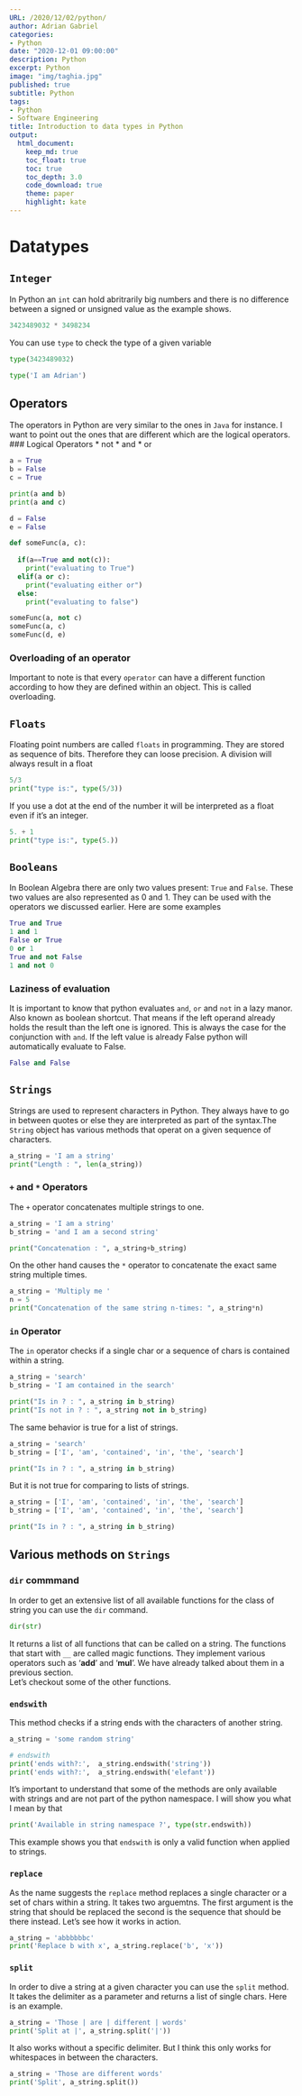 ```yaml
---
URL: /2020/12/02/python/
author: Adrian Gabriel
categories:
- Python
date: "2020-12-01 09:00:00"
description: Python
excerpt: Python
image: "img/taghia.jpg"
published: true
subtitle: Python
tags:
- Python
- Software Engineering
title: Introduction to data types in Python
output:
  html_document:
    keep_md: true
    toc_float: true
    toc: true
    toc_depth: 3.0
    code_download: true
    theme: paper
    highlight: kate
---
```



# Datatypes
## `Integer`
In Python an `int` can hold abritrarily big numbers and there is no difference between a signed or
unsigned value as the example shows.

```python
3423489032 * 3498234
````
You can use `type` to check the type of a given variable

```python
type(3423489032)
````
```python
type('I am Adrian')
````
## Operators
The operators in Python are very similar to the ones in `Java` for instance.
I want to point out the ones that are different which are the logical operators.
### Logical Operators
* not
* and
* or

```python
a = True
b = False
c = True

print(a and b)
print(a and c)
````
```python

d = False
e = False

def someFunc(a, c):
  
  if(a==True and not(c)):
    print("evaluating to True")
  elif(a or c):
    print("evaluating either or")
  else:
    print("evaluating to false")

someFunc(a, not c)
someFunc(a, c)
someFunc(d, e)
````
### Overloading of an operator
Important to note is that every `operator` can have a different function according
to how they are defined within an object. This is called overloading.


## `Floats`
Floating point numbers are called `floats` in programming. They are stored as sequence
of bits. Therefore they can loose precision. A division will always result in a float
 
```python
5/3
print("type is:", type(5/3))
````
If you use a dot at the end of the number it will be interpreted as a float even if it's an integer.
```python
5. + 1
print("type is:", type(5.))
````
## `Booleans`
In Boolean Algebra there are only two values present: `True` and `False`. These two values are also represented as 0 and 1.
They can be used with the operators we discussed earlier. Here are some examples

```python
True and True
1 and 1
False or True
0 or 1
True and not False
1 and not 0
````

### Laziness of evaluation
It is important to know that python evaluates `and`, `or` and `not` in a lazy manor.
Also known as boolean shortcut. That means if the left operand already holds the result
than the left one is ignored. This is always the case for the conjunction with `and`.
If the left value is already False python will automatically evaluate to False.

```python
False and False
````
## `Strings`

Strings are used to represent characters in Python. They always have to go in between quotes or else they are interpreted as part
of the syntax.The `String` object has various methods that operat on a given sequence of characters.

```python
a_string = 'I am a string'
print("Length : ", len(a_string))
```

### `+` and `*` Operators
The `+` operator concatenates multiple strings to one.

```python
a_string = 'I am a string'
b_string = 'and I am a second string'

print("Concatenation : ", a_string+b_string)
```
On the other hand causes the `*` operator to concatenate the exact same string multiple times.
```python
a_string = 'Multiply me '
n = 5
print("Concatenation of the same string n-times: ", a_string*n)
```

### `in` Operator
The `in` operator checks if a single char or a sequence of chars is contained within a string.

```python
a_string = 'search'
b_string = 'I am contained in the search'

print("Is in ? : ", a_string in b_string)
print("Is not in ? : ", a_string not in b_string)
```
The same behavior is true for a list of strings.

```python
a_string = 'search'
b_string = ['I', 'am', 'contained', 'in', 'the', 'search']

print("Is in ? : ", a_string in b_string)
```
But it is not true for comparing to lists of strings.
```python
a_string = ['I', 'am', 'contained', 'in', 'the', 'search']
b_string = ['I', 'am', 'contained', 'in', 'the', 'search']

print("Is in ? : ", a_string in b_string)
```
## Various methods on `Strings`

### `dir` commmand
In order to get an extensive list of all available functions for the class of string you can use the `dir` command.
```python
dir(str)
```

It returns a list of all functions that can be called on a string. The functions that start with `__` are called magic functions. They implement various operators such as
'__add__' and '__mul__'. We have already talked about them in a previous section.    
Let's checkout some of the other functions.

### `endswith`
This method checks if a string ends with the characters of another string.
```python
a_string = 'some random string'

# endswith
print('ends with?:',  a_string.endswith('string'))
print('ends with?:',  a_string.endswith('elefant'))
```
It's important to understand that some of the methods are only available with strings and are not part of the python namespace. I will show you what I mean by that

```python
print('Available in string namespace ?', type(str.endswith))
```
This example shows you that `endswith` is only a valid function when applied to strings.

### `replace`
As the name suggests the `replace` method replaces a single character or a set of chars within a string. It takes two arguemtns. The first argument is
the string that should be replaced the second is the sequence that should be there instead.
Let's see how it works in action.

```python
a_string = 'abbbbbbc'
print('Replace b with x', a_string.replace('b', 'x'))
```
### `split`
In order to dive a string at a given character you can use the `split` method. It takes the delimiter as a parameter and returns a list of single chars.
Here is an example.

```python
a_string = 'Those | are | different | words'
print('Split at |', a_string.split('|'))
```

It also works without a specific delimiter. But I think this only works for whitespaces in between the characters.
```python
a_string = 'Those are different words'
print('Split', a_string.split())
```

